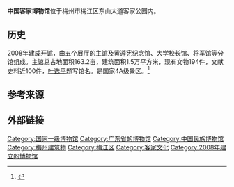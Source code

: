 {{refimprove|time=2015-08-16T16:05:28+00:00}}
'''中国客家博物馆'''位于梅州市梅江区东山大道客家公园内。

==历史==
2008年建成开馆，由五个展厅的主馆及黄遵宪纪念馆、大学校长馆、将军馆等分馆组成。主馆总占地面积163.2亩，建筑面积1.5万平方米，现有文物194件，文献史料近100件，[[叶选平|叶选平]]题写馆名。是国家4A级景区。<ref>{{Cite web|url = http://www.mzta.gov.cn/info/you/jq/2011/1114/2047.html|title = 中国客家博物馆|accessdate = |author = |date = 2015-01-08|publisher = |archive-url = https://web.archive.org/web/20150929102423/http://www.mzta.gov.cn/info/you/jq/2011/1114/2047.html|archive-date = 2015-09-29|dead-url = yes}}</ref>

==参考来源==
{{Reflist|2}}

==外部链接==
{{Official website|http://www.zgkjbwg.com/}}

{{客家民系}}
{{国家一级博物馆}}
{{Authority control}}
[[Category:国家一级博物馆|Category:国家一级博物馆]]
[[Category:广东省的博物馆|Category:广东省的博物馆]]
[[Category:中国民族博物馆|Category:中国民族博物馆]]
[[Category:梅州建筑物|Category:梅州建筑物]]
[[Category:梅江区|Category:梅江区]]
[[Category:客家文化|Category:客家文化]]
[[Category:2008年建立的博物馆|Category:2008年建立的博物馆]]